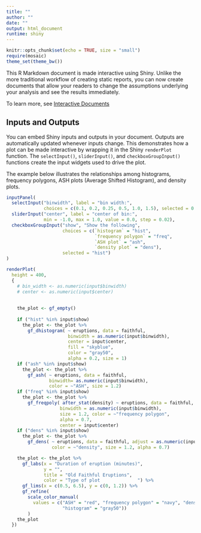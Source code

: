 ```yaml
---
title: ""
author: ""
date: ""
output: html_document
runtime: shiny
---
```


```r
knitr::opts_chunk$set(echo = TRUE, size = "small")
require(mosaic)
theme_set(theme_bw())
```

This R Markdown document is made interactive using Shiny. Unlike the more traditional workflow of creating static reports, you can now create documents that allow your readers to change the assumptions underlying your analysis and see the results immediately. 

To learn more, see [Interactive Documents](https://bookdown.org/yihui/rmarkdown/shiny-documents.html)

## Inputs and Outputs

You can embed Shiny inputs and outputs in your document. Outputs are 
automatically updated whenever inputs change.  This demonstrates how a 
plot can be made interactive by wrapping it in the Shiny `renderPlot` 
function. The `selectInput()`, `sliderInput()`, and `checkboxGroupInput()`
functions create the input widgets used to drive the plot. 

The example below illustrates the relationships among histograms, frequency
polygons, ASH plots (Average Shifted Histogram), and density plots.

```r
inputPanel(
  selectInput("binwidth", label = "bin width:",
              choices = c(0.1, 0.2, 0.25, 0.5, 1.0, 1.5), selected = 0.5),
  sliderInput("center", label = "center of bin:",
              min = -1.0, max = 1.0, value = 0.0, step = 0.02),
  checkboxGroupInput("show", "Show the following",
                     choices = c(`histogram` = "hist",
                                 `frequency polygon` = "freq",
                                 `ASH plot` = "ash",
                                 `density plot` = "dens"),
                     selected = "hist")
)

renderPlot(
  height = 400,
  {
    # bin_width <- as.numeric(input$binwidth)
    # center <- as.numeric(input$center)
    
    
    the_plot <- gf_empty()
    
    if ("hist" %in% input$show)
      the_plot <- the_plot %>% 
        gf_dhistogram( ~ eruptions, data = faithful, 
                       binwidth = as.numeric(input$binwidth), 
                       center = input$center,
                       fill = "skyblue",
                       color = "gray50",
                       alpha = 0.2, size = 1)
    if ("ash" %in% input$show)
      the_plot <- the_plot %>%
        gf_ash( ~ eruptions, data = faithful,
                binwidth= as.numeric(input$binwidth),
                color = ~"ASH", size = 1.2)
    if ("freq" %in% input$show)
      the_plot <- the_plot %>%
        gf_freqpoly( after_stat(density) ~ eruptions, data = faithful, 
                    binwidth = as.numeric(input$binwidth), 
                    size = 1.2, color = ~"frequency polygon",
                    alpha = 0.7,
                    center = input$center)
    if ("dens" %in% input$show)
      the_plot <- the_plot %>%
        gf_dens( ~ eruptions, data = faithful, adjust = as.numeric(input$binwidth), 
                 color = ~"density", size = 1.2, alpha = 0.7)

    the_plot <- the_plot %>%
      gf_labs(x = "Duration of eruption (minutes)",
              y = "",
              title = "Old Faithful Eruptions",
              color = "Type of plot              ") %>%
      gf_lims(x = c(0.5, 6.5), y = c(0, 1.2)) %>%
      gf_refine(
        scale_color_manual(
          values = c("ASH" = "red", "frequency polygon" = "navy", "density" = "forestgreen",
                     "histogram" = "gray50"))
        )
    the_plot
  })
```


